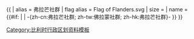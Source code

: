 {{ {{{1<noinclude>|country showdata</noinclude>}}}
| alias = 弗拉芒社群
| flag alias = Flag of Flanders.svg
| size = {{{size|}}}
| name = {{#if: {{{name|}}} | {{{name|}}} | -{zh-cn:弗拉芒社群; zh-tw:佛拉蒙社群; zh-hk:弗拉芒社群}- }}
}}<noinclude>
[[Category:比利时行政区划资料模板‎]]
</noinclude>